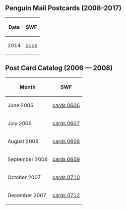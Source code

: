

==Penguin Mail Postcards (2008-2017)==
{|class="wikitable" border="1" style="margin: auto;"
!Date!!SWF
|-
|2014||[[Media:ClientBook.swf|book]]
|}

==Post Card Catalog (2006 — 2008)==
{|class="wikitable" border="1" style="margin: auto;"
!Month!!SWF
|-
|June 2006||[[Media:ArtworkCatalogueCards 0606.swf|cards 0606]]
|-
|July 2006||[[Media:ArtworkCatalogueCards 0607.swf|cards 0607]]
|-
|August 2006||[[Media:ArtworkCatalogueCards 0608.swf|cards 0608]]
|-
|September 2006||[[Media:ArtworkCatalogueCards 0609.swf|cards 0609]]
|-
|October 2007||[[Media:ArtworkCatalogueCards 0710.swf|cards 0710]]
|-
|December 2007||[[Media:ArtworkCatalogueCards 0712.swf|cards 0712]]
|}